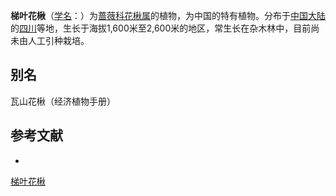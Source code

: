 {{Speciesbox
| name = 梯叶花楸
| status = 
| status_system = 
| image = Sorbus scalaris - mountain ash - farnblättrige Eberesche 24.jpg
| genus = Sorbus
| species = scalaris
| authority = Koehne in Sarg.
}}

'''梯叶花楸'''（[[学名|学名]]：{{lang|la|''Sorbus scalaris''}}）为[[蔷薇科|蔷薇科]][[花楸属|花楸属]]的植物，为中国的特有植物。分布于[[中国大陆|中国大陆]]的[[四川|四川]]等地，生长于海拔1,600米至2,600米的地区，常生长在杂木林中，目前尚未由人工引种栽培。

== 别名 ==
瓦山花楸（经济植物手册）

== 参考文献 ==
<div class="references-small">
* {{cite web| url =http://www.bioinfo.cn/db05/KmzwSpecies.php?action=view&id=19560| title =梯叶花楸| work =《中国高等植物数据库全库》| publisher =中国科学院微生物研究所| author =昆明植物研究所| accessdate =2009-02-25| deadurl =yes| archiveurl =https://web.archive.org/web/20160305075745/http://www.bioinfo.cn/db05/KmzwSpecies.php?action=view&id=19560| archivedate =2016-03-05}}
</div>
{{Taxonbar|from=Q1037204}}

[[Category:花楸属|梯叶花楸]]


{{植物小作品}}